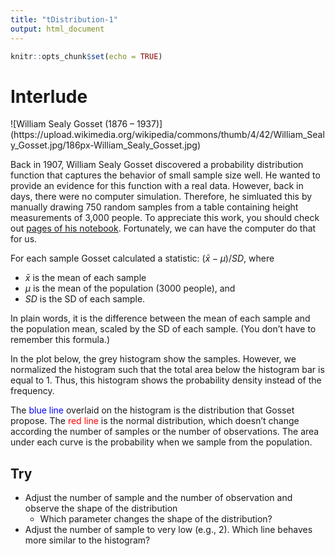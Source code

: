 ```yaml
---
title: "tDistribution-1"
output: html_document
---
```


```r
knitr::opts_chunk$set(echo = TRUE)
```

# Interlude

![William Sealy Gosset (1876 – 1937)]
   (https://upload.wikimedia.org/wikipedia/commons/thumb/4/42/William_Sealy_Gosset.jpg/186px-William_Sealy_Gosset.jpg)

Back in 1907, William Sealy Gosset discovered a probability distribution function that captures the behavior of small sample size well.
He wanted to provide an evidence for this function with a real data.
However, back in days, there were no computer simulation.
Therefore, he simluated this by manually drawing 750 random samples from a table containing height measurements of 3,000 people.
To appreciate this work, you should check out [pages of his notebook](http://www.medicine.mcgill.ca/epidemiology/hanley/Student/750samplesOf4/).
Fortunately, we can have the computer do that for us.

For each sample Gosset calculated a statistic: $(\bar{x} - \mu)/SD$, where 

* $\bar{x}$ is the mean of each sample
* $\mu$ is the mean of the population (3000 people), and 
* $SD$ is the SD of each sample.

In plain words, it is the difference between the mean of each sample and the population mean, scaled by the SD of each sample.
(You don't have to remember this formula.)


In the plot below, the grey histogram show the samples. However, we normalized the histogram such that the total area below the histogram bar is equal to 1.
Thus, this histogram shows the probability density instead of the frequency.

The <span style="color:blue">blue line</span> overlaid on the histogram is the distribution that Gosset propose. 
The <span style="color:red">red line</span> is the normal distribution, which doesn't change according the number of samples or the number of observations.
The area under each curve is the probability when we sample from the population.

## Try

* Adjust the number of sample and the number of observation and observe the shape of the distribution
   * Which parameter changes the shape of the distribution?
* Adjust the number of sample to very low (e.g., 2). Which line behaves more similar to the histogram?